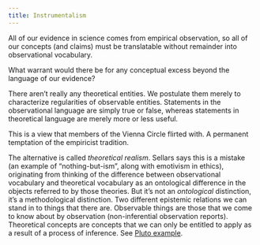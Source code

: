 ```yaml
---
title: Instrumentalism
---
```


All of our evidence in science comes from empirical observation, so all of our concepts (and claims) must be translatable without remainder into observational vocabulary.

What warrant would there be for any conceptual excess beyond the language of our evidence?

There aren't really any theoretical entities. We postulate them merely to characterize regularities of observable entities. Statements in the observational language are simply true or false, whereas statements in theoretical language are merely more or less useful.

This is a view that members of the Vienna Circle flirted with. A permanent temptation of the empiricist tradition.

The alternative is called *theoretical realism*. Sellars says this is a mistake (an example of "nothing-but-ism", along with emotivism in ethics), originating from thinking of the difference between observational vocabulary and theoretical vocabulary as an ontological difference in the objects referred to by those theories. But it's not an *ontological* distinction, it's a methodological distinction. Two different epistemic relations we can stand in to things that there are. Observable things are those that we come to know about by observation (non-inferential observation reports). Theoretical concepts are concepts that we can only be entitled to apply as a result of a process of inference. See [Pluto example](/docs/phil/situations/pluto.qmd).

